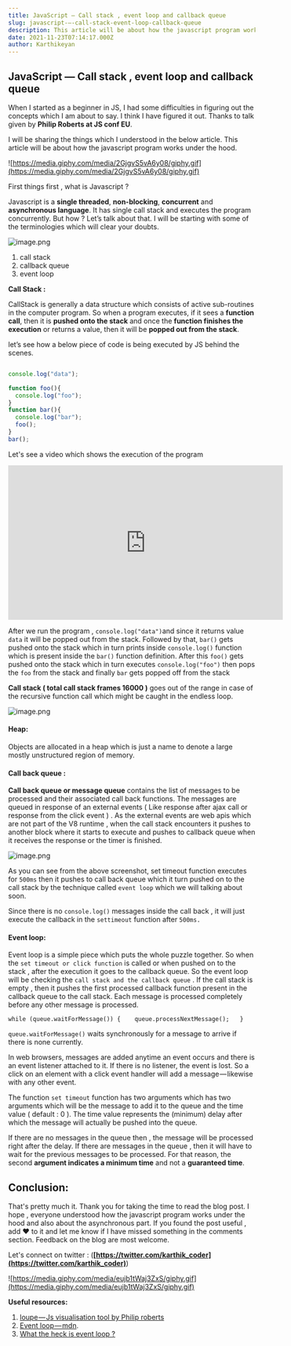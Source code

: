 ```yaml
---
title: JavaScript — Call stack , event loop and callback queue
slug: javascript-—-call-stack-event-loop-callback-queue
description: This article will be about how the javascript program works under the hood.
date: 2021-11-23T07:14:17.000Z
author: Karthikeyan
---
```

## JavaScript — Call stack , event loop and callback queue

When I started as a beginner in JS, I had some difficulties in figuring out the concepts which I am about to say. I think I have figured it out. Thanks to talk given by **Philip Roberts at JS conf EU**.

I will be sharing the things which I understood in the below article. This article will be about how the javascript program works under the hood.

![https://media.giphy.com/media/2GjgvS5vA6y08/giphy.gif](https://media.giphy.com/media/2GjgvS5vA6y08/giphy.gif)

First things first , what is Javascript ?

Javascript is a **single threaded**, **non-blocking**, **concurrent** and **asynchronous language**. It has single call stack and executes the program concurrently. But how ? Let’s talk about that. I will be starting with some of the terminologies which will clear your doubts.


![image.png](https://cdn.hashnode.com/res/hashnode/image/upload/v1637630893034/Tu5FTDf3Q.png)


1.  call stack
2.  callback queue
3.  event loop

**Call Stack :**

CallStack is generally a data structure which consists of active sub-routines in the computer program. So when a program executes, if it sees a **function call**, then it is **pushed onto the stack** and once the **function finishes the execution** or returns a value, then it will be **popped out from the stack**.

let’s see how a below piece of code is being executed by JS behind the scenes.

```javascript

console.log("data");

function foo(){
  console.log("foo");
}
function bar(){
  console.log("bar");
  foo();
}
bar();

```

Let's see a video which shows the execution of the program

<iframe width="560" height="315" src="https://www.youtube.com/embed/C_TMnIvABos" title="YouTube video player" frameborder="0" allow="accelerometer; autoplay; clipboard-write; encrypted-media; gyroscope; picture-in-picture" allowfullscreen></iframe>

After we run the program , `console.log("data")`and since it returns value `data` it will be popped out from the stack. Followed by that, `bar()` gets pushed onto the stack which in turn prints inside `console.log()` function which is present inside the `bar()` function definition. After this `foo()` gets pushed onto the stack which in turn executes `console.log("foo")` then pops the `foo` from the stack and finally `bar` gets popped off from the stack

**Call stack ( total call stack frames 16000 )** goes out of the range in case of the recursive function call which might be caught in the endless loop.


![image.png](https://cdn.hashnode.com/res/hashnode/image/upload/v1637633082591/81rLlZfOa.png)

#### Heap:

Objects are allocated in a heap which is just a name to denote a large mostly unstructured region of memory.

#### Call back queue :

**Call back queue or message queue** contains the list of messages to be processed and their associated call back functions. The messages are queued in response of an external events ( Like response after ajax call or response from the click event ) . As the external events are web apis which are not part of the V8 runtime , when the call stack encounters it pushes to another block where it starts to execute and pushes to callback queue when it receives the response or the timer is finished.


![image.png](https://cdn.hashnode.com/res/hashnode/image/upload/v1637633101541/B1RFnlMsR.png)

As you can see from the above screenshot, set timeout function executes for `500ms` then it pushes to call back queue which it turn pushed on to the call stack by the technique called `event loop` which we will talking about soon.

Since there is no `console.log()` messages inside the call back , it will just execute the callback in the `settimeout` function after `500ms.`

#### Event loop:

Event loop is a simple piece which puts the whole puzzle together. So when the `set timeout or click function` is called or when pushed on to the stack , after the execution it goes to the callback queue. So the event loop will be checking the `call stack and the callback queue` . If the call stack is empty , then it pushes the first processed callback function present in the callback queue to the call stack. Each message is processed completely before any other message is processed.

`while (queue.waitForMessage()) {    queue.processNextMessage();   }`

`queue.waitForMessage()` waits synchronously for a message to arrive if there is none currently.

In web browsers, messages are added anytime an event occurs and there is an event listener attached to it. If there is no listener, the event is lost. So a click on an element with a click event handler will add a message — likewise with any other event.

The function `set timeout` function has two arguments which has two arguments which will be the message to add it to the queue and the time value ( default : 0 ). The time value represents the (minimum) delay after which the message will actually be pushed into the queue.

If there are no messages in the queue then , the message will be processed right after the delay. If there are messages in the queue , then it will have to wait for the previous messages to be processed. For that reason, the second **argument indicates a minimum time** and not a **guaranteed time**.



## **Conclusion:**

That's pretty much it. Thank you for taking the time to read the blog post. I hope , everyone understood how the javascript program works under the hood and also about the asynchronous part. If you found the post useful , add ❤️ to it and let me know if I have missed something in the comments section. Feedback on the blog are most welcome.


Let's connect on twitter : (**[https://twitter.com/karthik_coder](https://twitter.com/karthik_coder)**)

![https://media.giphy.com/media/eujb1tWaj3ZxS/giphy.gif](https://media.giphy.com/media/eujb1tWaj3ZxS/giphy.gif)



**Useful resources:**

1.  [loupe — Js visualisation tool by Philip roberts](http://latentflip.com/loupe/?code=JC5vbignYnV0dG9uJywgJ2NsaWNrJywgZnVuY3Rpb24gb25DbGljaygpIHsKICAgIHNldFRpbWVvdXQoZnVuY3Rpb24gdGltZXIoKSB7CiAgICAgICAgY29uc29sZS5sb2coJ1lvdSBjbGlja2VkIHRoZSBidXR0b24hJyk7ICAgIAogICAgfSwgMjAwMCk7Cn0pOwoKY29uc29sZS5sb2coIkhpISIpOwoKc2V0VGltZW91dChmdW5jdGlvbiB0aW1lb3V0KCkgewogICAgY29uc29sZS5sb2coIkNsaWNrIHRoZSBidXR0b24hIik7Cn0sIDUwMDApOwoKY29uc29sZS5sb2coIldlbGNvbWUgdG8gbG91cGUuIik7!!!PGJ1dHRvbj5DbGljayBtZSE8L2J1dHRvbj4%3D)
2.  [Event loop — mdn](https://developer.mozilla.org/en-US/docs/Web/JavaScript/EventLoop).
3.  [What the heck is event loop ?](https://www.youtube.com/watch?v=8aGhZQkoFbQ)

